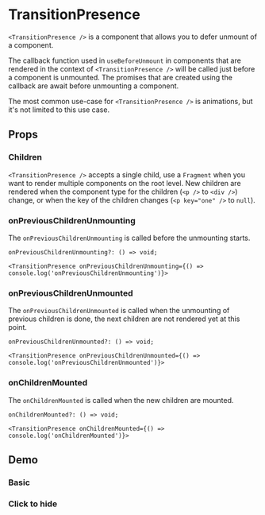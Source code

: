 
<Meta title="components/TransitionPresence" of={stories} />

# TransitionPresence

`<TransitionPresence />` is a component that allows you to defer unmount of a component.

The callback function used in `useBeforeUnmount` in components that are rendered in the context of
`<TransitionPresence />` will be called just before a component is unmounted. The promises that are
created using the callback are await before unmounting a component.

The most common use-case for `<TransitionPresence />` is animations, but it's not limited to this
use case.

## Props

### Children

`<TransitionPresence />` accepts a single child, use a `Fragment` when you want to render multiple
components on the root level. New children are rendered when the component type for the children
(`<p />` to `<div />`) change, or when the key of the children changes (`<p key="one" />` to
`null`).

### onPreviousChildrenUnmounting

The `onPreviousChildrenUnmounting` is called before the unmounting starts.

```tsx
onPreviousChildrenUnmounting?: () => void;

<TransitionPresence onPreviousChildrenUnmounting={() => console.log('onPreviousChildrenUnmounting')}>
```

### onPreviousChildrenUnmounted

The `onPreviousChildrenUnmounted` is called when the unmounting of previous children is done, the
next children are not rendered yet at this point.

```tsx
onPreviousChildrenUnmounted?: () => void;

<TransitionPresence onPreviousChildrenUnmounted={() => console.log('onPreviousChildrenUnmounted')}>
```

### onChildrenMounted

The `onChildrenMounted` is called when the new children are mounted.

```tsx
onChildrenMounted?: () => void;

<TransitionPresence onChildrenMounted={() => console.log('onChildrenMounted')}>
```

## Demo

### Basic

<Canvas of={stories.Demo} />

### Click to hide

<Canvas of={stories.DemoClickToHide} />
